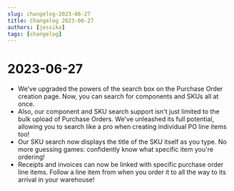 ```yaml
---
slug: changelog-2023-06-27
title: Changelog 2023-06-27
authors: [jessika]
tags: [changelog]
---
```

# 2023-06-27

- We've upgraded the powers of the search box on the Purchase Order creation page. Now, you can search for components and SKUs all at once.
- Also, our component and SKU search support isn't just limited to the bulk upload of Purchase Orders. We've unleashed its full potential, allowing you to search like a pro when creating individual PO line items too!
- Our SKU search now displays the title of the SKU itself as you type. No more guessing games: confidently know what specific item you're ordering!
- Receipts and invoices can now be linked with specific purchase order line items. Follow a line item from when you order it to all the way to its arrival in your warehouse!
